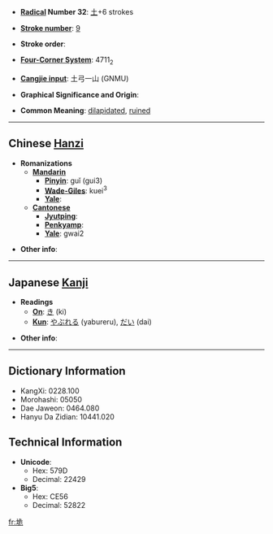 * '''[[Wiktionary:Chinese radical index| Radical]] Number 32''': [[Wiktionary:Chinese radical index 土|土]]+6 strokes

* '''[[Wiktionary:Chinese total strokes index|Stroke number]]''': [[Wiktionary:Chinese total strokes index 9|9]]

* '''Stroke order''': 

* '''[[Wiktionary:Chinese four corner index|Four-Corner System]]''': 4711<sub>2</sub>

* '''[[Wiktionary:Chinese Cangjie index|Cangjie input]]''': 土弓一山 (GNMU)

* '''Graphical Significance and Origin''': 

* '''Common Meaning''': [[dilapidated]], [[ruined]]

----

== Chinese [[Hanzi]] ==

* '''Romanizations'''
** '''[[Mandarin]]'''
*** '''[[Pinyin]]''': guǐ (gui3)
*** '''[[Wade-Giles]]''': kuei<sup>3</sup>
*** '''[[Yale]]''': 
** '''[[Cantonese]]'''
*** '''[[Jyutping]]''':
*** '''[[Penkyamp]]''': 
*** '''[[Yale]]''': gwai2

* '''Other info''': 

----

== Japanese [[Kanji]] ==

* '''Readings'''
** '''[[On]]''': [[き]] (ki)
** '''[[Kun]]''': [[やぶれる]] (yabureru), [[だい]] (dai)

* '''Other info''':  

----

== Dictionary Information ==

* KangXi: 0228.100
* Morohashi: 05050
* Dae Jaweon: 0464.080
* Hanyu Da Zidian: 10441.020

== Technical Information ==

* '''Unicode''':
** Hex: 579D
** Decimal: 22429
* '''Big5''':
** Hex: CE56
** Decimal: 52822

[[fr:垝]]